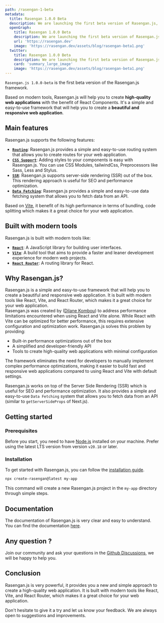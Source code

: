 ```yaml
---
path: /rasengan-1-beta
metadata: 
  title: Rasengan 1.0.0 Beta
  description: We are launching the first beta version of Rasengan.js, a modern React Framework that you can use to create high-quality web applications.
  openGraph:
    title: Rasengan 1.0.0 Beta
    description: We are launching the first beta version of Rasengan.js, a modern React Framework that you can use to create high-quality web applications.
    url: 'https://rasengan.dev'
    image: 'https://rasengan.dev/assets/blog/rasengan-beta1.png'
  twitter:
    title: Rasengan 1.0.0 Beta
    description: We are launching the first beta version of Rasengan.js, a modern React Framework that you can use to create high-quality web applications.
    card: 'summary_large_image'
    image: 'https://rasengan.dev/assets/blog/rasengan-beta1.png'
---
```



<BlogDetailsHeader />


`Rasengan.js 1.0.0-beta` is the first beta version of the Rasengan.js framework.

Based on modern tools, Rasengan.js will help you to create **high-quality web applications** with the benefit of React Components. It's a simple and easy-to-use framework that will help you to create a **beautiful and responsive web application**.

## Main features

Rasengan.js supports the following features:

- [**`Routing`**](/docs/core/routing/base-concepts): Rasengan.js provides a simple and easy-to-use routing system that allows you to create routes for your web application.
- [**`CSS Support`**](/docs/core/styling/css-module): Adding styles to your components is easy with Rasengan.js. You can use CSS Modules, tailwindCss, Preprocessors like Sass, Less and Stylus.
- [**`SSR`**](/docs/core/rendering/introduction#server-side-rendering-ssr): Rasengan.js supports server-side rendering (SSR) out of the box. This rendering approach is useful for SEO and performance optimization.
- [**`Data Fetching`**](/docs/core/rendering/data-fetching): Rasengan.js provides a simple and easy-to-use data fetching system that allows you to fetch data from an API.

Based on [Vite](https://vitejs.dev), it benefit of its high performance in terms of bundling, code splitting which makes it a great choice for your web application.

## Built with modern tools

Rasengan.js is built with modern tools like:

- [**`React`**](https://react.dev): A JavaScript library for building user interfaces.
- [**`Vite`**](https://vitejs.dev): A build tool that aims to provide a faster and leaner development experience for modern web projects.
- [**`React Router`**](https://reactrouter.com): A routing library for React.

## Why Rasengan.js?

Rasengan.js is a simple and easy-to-use framework that will help you to create a beautiful and responsive web application. It is built with modern tools like React, Vite, and React Router, which makes it a great choice for your web application.
<br />
Rasengan.js was created by ([Dilane Kombou](https://twitter.com/dilanekombou)) to address performance limitations encountered when using React and Vite alone. While React with Vite can be optimized for better performance, this requires extensive configuration and optimization work.
Rasengan.js solves this problem by providing:

- Built-in performance optimizations out of the box
- A simplified and developer-friendly API
- Tools to create high-quality web applications with minimal configuration

The framework eliminates the need for developers to manually implement complex performance optimizations, making it easier to build fast and responsive web applications compared to using React and Vite with default settings.
<br />

Rasengan.js works on top of the Server Side Rendering (SSR) which is useful for SEO and performance optimization. It also provides a simple and easy-to-use `Data Fetching` system that allows you to fetch data from an API (similar to `getServerSideProps` of Next.js).

## Getting started

### Prerequisites

Before you start, you need to have [Node.js](https://nodejs.org) installed on your machine. Prefer using the latest LTS version from version `v20.18` or later.

### Installation

To get started with Rasengan.js, you can follow the [installation guide](/docs/getting-started/installation).

```bash title="Terminal"
npx create-rasengan@latest my-app
```

This command will create a new Rasengan.js project in the `my-app` directory through simple steps.

## Documentation

The documentation of Rasengan.js is very clear and easy to understand. You can find the documentation [here](/docs/getting-started/introduction).

## Any question ?

Join our community and ask your questions in the [Github Discussions](https://github.com/rasengan-dev/rasenganjs/discussions), we will be happy to help you.

## Conclusion

Rasengan.js is very powerful, it provides you a new and simple approach to create a high-quality web application. It is built with modern tools like React, Vite, and React Router, which makes it a great choice for your web application.

Don't hesitate to give it a try and let us know your feedback. We are always open to suggestions and improvements.
